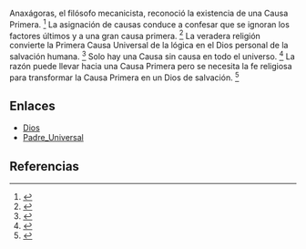 Anaxágoras, el filósofo mecanicista, reconoció la existencia de una Causa Primera. <ref>{{lib|LU|98|2|6}}</ref> La asignación de causas conduce a confesar que se ignoran los factores últimos y a una gran causa primera. <ref>{{lib|LU|195|6|5}}</ref> La veradera religión convierte la Primera Causa Universal de la lógica en el Dios personal de la salvación humana. <ref>{{lib|LU|196|3|1}}</ref> Solo hay una Causa sin causa en todo el universo. <ref>{{lib|LU|118|6|2}}</ref> La razón puede llevar hacia una Causa Primera pero se necesita la fe religiosa para transformar la Causa Primera en un Dios de salvación. <ref>{{lib|LU|101|2|3,7}}</ref> 

== Enlaces ==

* [[Dios]]
* [[Padre_Universal]]


== Referencias ==
<references />
